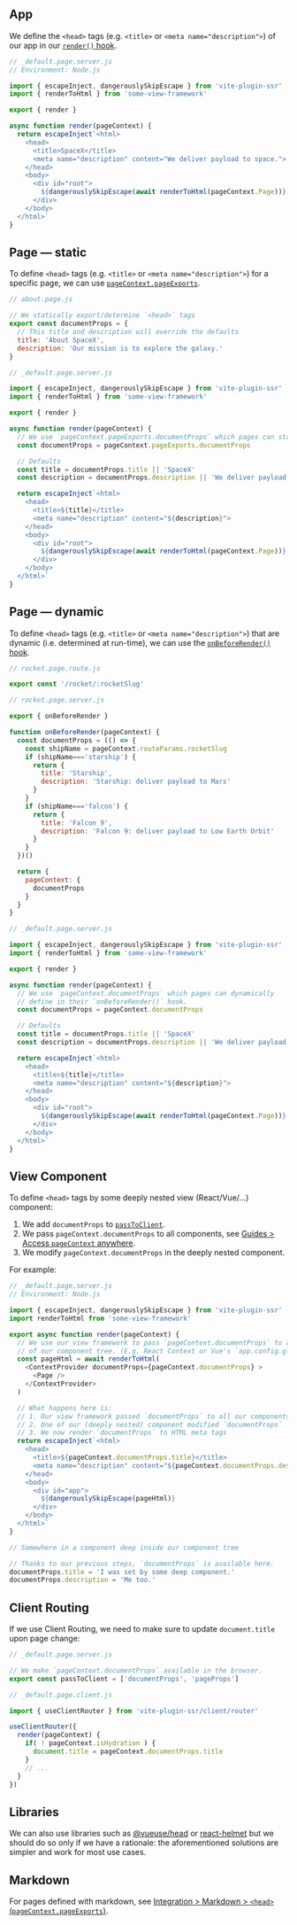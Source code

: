 ## App

We define the `<head>` tags (e.g. `<title>` or `<meta name="description">`)
of our app in our [`render()` hook](/render).

```js
// _default.page.server.js
// Environment: Node.js

import { escapeInject, dangerouslySkipEscape } from 'vite-plugin-ssr'
import { renderToHtml } from 'some-view-framework'

export { render }

async function render(pageContext) {
  return escapeInject`<html>
    <head>
      <title>SpaceX</title>
      <meta name="description" content="We deliver payload to space.">
    </head>
    <body>
      <div id="root">
        ${dangerouslySkipEscape(await renderToHtml(pageContext.Page))}
      </div>
    </body>
  </html>`
}
```


## Page — static

To define `<head>` tags (e.g. `<title>` or `<meta name="description">`)
for a specific page,
we can use [`pageContext.pageExports`](/pageContext).

```js
// about.page.js

// We statically export/determine `<head>` tags
export const documentProps = {
  // This title and description will override the defaults
  title: 'About SpaceX',
  description: 'Our mission is to explore the galaxy.'
}
```
```js
// _default.page.server.js

import { escapeInject, dangerouslySkipEscape } from 'vite-plugin-ssr'
import { renderToHtml } from 'some-view-framework'

export { render }

async function render(pageContext) {
  // We use `pageContext.pageExports.documentProps` which pages can statically define.
  const documentProps = pageContext.pageExports.documentProps

  // Defaults
  const title = documentProps.title || 'SpaceX'
  const description = documentProps.description || 'We deliver payload to space.'

  return escapeInject`<html>
    <head>
      <title>${title}</title>
      <meta name="description" content="${description}">
    </head>
    <body>
      <div id="root">
        ${dangerouslySkipEscape(await renderToHtml(pageContext.Page))}
      </div>
    </body>
  </html>`
}
```


## Page — dynamic

To define `<head>` tags (e.g. `<title>` or `<meta name="description">`)
that are dynamic (i.e. determined at run-time),
we can use the [`onBeforeRender()` hook](/onBeforeRender).

```js
// rocket.page.route.js

export const '/rocket/:rocketSlug'
```
```js
// rocket.page.server.js

export { onBeforeRender }

function onBeforeRender(pageContext) {
  const documentProps = (() => {
    const shipName = pageContext.routeParams.rocketSlug
    if (shipName==='starship') {
      return {
        title: 'Starship',
        description: 'Starship: deliver payload to Mars'
      }
    }
    if (shipName==='falcon') {
      return {
        title: 'Falcon 9',
        description: 'Falcon 9: deliver payload to Low Earth Orbit'
      }
    }
  })()

  return {
    pageContext: {
      documentProps
    }
  }
}
```
```js
// _default.page.server.js

import { escapeInject, dangerouslySkipEscape } from 'vite-plugin-ssr'
import { renderToHtml } from 'some-view-framework'

export { render }

async function render(pageContext) {
  // We use `pageContext.documentProps` which pages can dynamically
  // define in their `onBeforeRender()` hook.
  const documentProps = pageContext.documentProps

  // Defaults
  const title = documentProps.title || 'SpaceX'
  const description = documentProps.description || 'We deliver payload to space.'

  return escapeInject`<html>
    <head>
      <title>${title}</title>
      <meta name="description" content="${description}">
    </head>
    <body>
      <div id="root">
        ${dangerouslySkipEscape(await renderToHtml(pageContext.Page))}
      </div>
    </body>
  </html>`
}
```


## View Component

To define `<head>` tags by some deeply nested view (React/Vue/...) component:
 1. We add `documentProps` to [`passToClient`](/passToClient).
 2. We pass `pageContext.documentProps` to all components, see [Guides > Access `pageContext` anywhere](/pageContext-anywhere).
 3. We modify `pageContext.documentProps` in the deeply nested component.

For example:

```js
// _default.page.server.js
// Environment: Node.js

import { escapeInject, dangerouslySkipEscape } from 'vite-plugin-ssr'
import renderToHtml from 'some-view-framework'

export async function render(pageContext) {
  // We use our view framework to pass `pageContext.documentProps` to all components
  // of our component tree. (E.g. React Context or Vue's `app.config.globalProperties`.)
  const pageHtml = await renderToHtml(
    <ContextProvider documentProps={pageContext.documentProps} >
      <Page />
    </ContextProvider>
  )

  // What happens here is:
  // 1. Our view framework passed `documentProps` to all our components
  // 2. One of our (deeply nested) component modified `documentProps`
  // 3. We now render `documentProps` to HTML meta tags
  return escapeInject`<html>
    <head>
      <title>${pageContext.documentProps.title}</title>
      <meta name="description" content="${pageContext.documentProps.description}">
    </head>
    <body>
      <div id="app">
        ${dangerouslySkipEscape(pageHtml)}
      </div>
    </body>
  </html>`
}
```

```js
// Somewhere in a component deep inside our component tree

// Thanks to our previous steps, `documentProps` is available here.
documentProps.title = 'I was set by some deep component.'
documentProps.description = 'Me too.'
```


## Client Routing

If we use Client Routing, we need to make sure to update `document.title` upon page change:

```js
// _default.page.server.js

// We make `pageContext.documentProps` available in the browser.
export const passToClient = ['documentProps', 'pageProps']
```
```js
// _default.page.client.js

import { useClientRouter } from 'vite-plugin-ssr/client/router'

useClientRouter({
  render(pageContext) {
    if( ! pageContext.isHydration ) {
      document.title = pageContext.documentProps.title
    }
    // ...
  }
})
```


## Libraries

We can also use libraries such as [@vueuse/head](https://github.com/vueuse/head) or [react-helmet](https://github.com/nfl/react-helmet)
but we should do so only if we have a rationale:
the aforementioned solutions are simpler and work for most use cases.


## Markdown

For pages defined with markdown, see [Integration > Markdown > `<head>` (`pageContext.pageExports`)](/markdown#head-pagecontext-pageexports).

